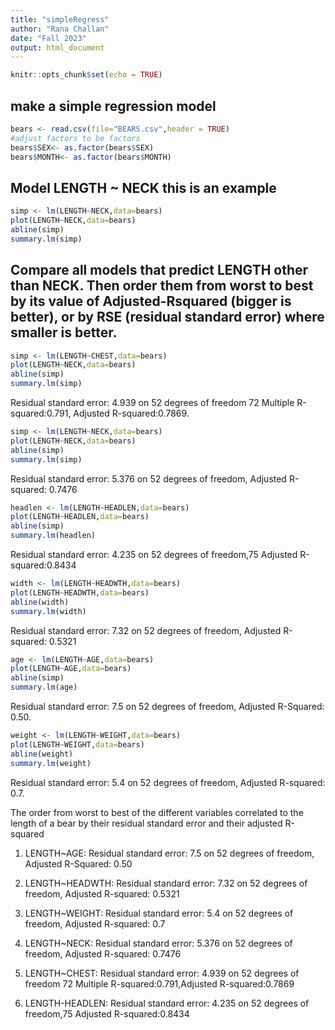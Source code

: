 ```yaml
---
title: "simpleRegress"
author: "Rana Challan"
date: "Fall 2023"
output: html_document
---
```


```r
knitr::opts_chunk$set(echo = TRUE)
```

## make a simple regression model

```r
bears <- read.csv(file="BEARS.csv",header = TRUE)
#adjust factors to be factors
bears$SEX<- as.factor(bears$SEX)
bears$MONTH<- as.factor(bears$MONTH)
```

## Model LENGTH ~ NECK  this is an example  

```r
simp <- lm(LENGTH~NECK,data=bears)
plot(LENGTH~NECK,data=bears)
abline(simp)
summary.lm(simp)
```


## Compare all models that predict LENGTH other than NECK. Then order them from worst to best by its value of Adjusted-Rsquared (bigger is better), or by RSE (residual standard error) where smaller is better. 

```r
simp <- lm(LENGTH~CHEST,data=bears)
plot(LENGTH~NECK,data=bears)
abline(simp)
summary.lm(simp)
```


Residual standard error: 4.939 on 52 degrees of freedom 72 Multiple R-squared:0.791, Adjusted R-squared:0.7869.


```r
simp <- lm(LENGTH~NECK,data=bears)
plot(LENGTH~NECK,data=bears)
abline(simp)
summary.lm(simp)
```


Residual standard error: 5.376 on 52 degrees of freedom, Adjusted R-squared: 0.7476


```r
headlen <- lm(LENGTH~HEADLEN,data=bears)
plot(LENGTH~HEADLEN,data=bears)
abline(simp)
summary.lm(headlen)
```

Residual standard error: 4.235 on 52 degrees of freedom,75 Adjusted R-squared:0.8434


```r
width <- lm(LENGTH~HEADWTH,data=bears)
plot(LENGTH~HEADWTH,data=bears)
abline(width)
summary.lm(width)
```

Residual standard error: 7.32 on 52 degrees of freedom, Adjusted R-squared: 0.5321


```r
age <- lm(LENGTH~AGE,data=bears)
plot(LENGTH~AGE,data=bears)
abline(simp)
summary.lm(age)
```


Residual standard error: 7.5 on 52 degrees of freedom, Adjusted R-Squared: 0.50.



```r
weight <- lm(LENGTH~WEIGHT,data=bears)
plot(LENGTH~WEIGHT,data=bears)
abline(weight)
summary.lm(weight)
```

Residual standard error: 5.4 on 52 degrees of freedom, Adjusted R-squared: 0.7.  




The order from worst to best of the different variables correlated to the length of a bear by their residual standard error and their adjusted R-squared

1. LENGTH~AGE: Residual standard error: 7.5 on 52 degrees of freedom, Adjusted R-Squared: 0.50

2. LENGTH~HEADWTH: Residual standard error: 7.32 on 52 degrees of freedom, Adjusted R-squared: 0.5321

3. LENGTH~WEIGHT: Residual standard error: 5.4 on 52 degrees of freedom, Adjusted R-squared: 0.7

4. LENGTH~NECK: Residual standard error: 5.376 on 52 degrees of freedom, Adjusted R-squared: 0.7476

5. LENGTH~CHEST: Residual standard error: 4.939 on 52 degrees of freedom 72 Multiple R-squared:0.791,Adjusted R-squared:0.7869

6. LENGTH-HEADLEN: Residual standard error: 4.235 on 52 degrees of freedom,75 Adjusted R-squared:0.8434









